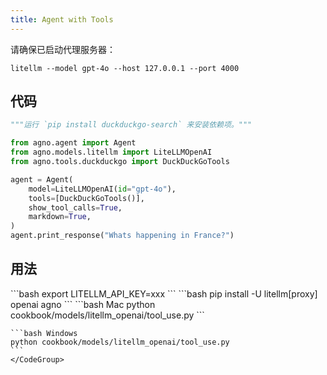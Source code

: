 ```yaml
---
title: Agent with Tools
---
```


请确保已启动代理服务器：

```shell
litellm --model gpt-4o --host 127.0.0.1 --port 4000
```

## 代码

```python cookbook/models/litellm_openai/tool_use.py
"""运行 `pip install duckduckgo-search` 来安装依赖项。"""

from agno.agent import Agent
from agno.models.litellm import LiteLLMOpenAI
from agno.tools.duckduckgo import DuckDuckGoTools

agent = Agent(
    model=LiteLLMOpenAI(id="gpt-4o"),
    tools=[DuckDuckGoTools()],
    show_tool_calls=True,
    markdown=True,
)
agent.print_response("Whats happening in France?")
```

## 用法

<Steps>
  <Snippet file="create-venv-step.mdx" />

  <Step title="设置您的 API 密钥">
    ```bash
    export LITELLM_API_KEY=xxx
    ```
  </Step>

  <Step title="安装库">
    ```bash
    pip install -U litellm[proxy] openai agno
    ```
  </Step>

  <Step title="运行 Agent">
    <CodeGroup>
    ```bash Mac
    python cookbook/models/litellm_openai/tool_use.py
    ```

    ```bash Windows
    python cookbook/models/litellm_openai/tool_use.py
    ```
    </CodeGroup>
  </Step>
</Steps>